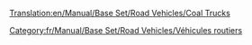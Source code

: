 [[Translation:en/Manual/Base Set/Road Vehicles/Coal Trucks]]

{{fr/Manual/Base Set/Road Vehicles/Vehicule routier|nom      = Camion de charbon Balogh
  |img      = en/Archive/Old 32bpp/Balogh Coal Truck.png
  |prix     = 4 428£ (8 856$)
  |vitesse  = 48 km/h (30 mph)
  |annualite= 421£ (842$)
  |design   = 1935
  |vie      = 15
  |capacite = 20 tonnes de charbon
}}
{{fr/Manual/Base Set/Road Vehicles/Vehicule routier|nom      = Camion de charbon Uhl
  |img      = en/Archive/Old 32bpp/Uhl Coal Truck.png
  |prix     = 5 248£ (10 496$)
  |vitesse  = 88 km/h (55 mph)
  |annualite= 787£ (1 574$)
  |design   = 1975
  |vie      = 15
  |capacite = 25 tonnes de charbon
}}
{{fr/Manual/Base Set/Road Vehicles/Vehicule routier|nom      = Camion de charbon DW
  |img      = en/Archive/Old 32bpp/DW Coal Truck.png
  |prix     = 5 658£ (11 316$)
  |vitesse  = 112 km/h (70 mph)
  |annualite= 1 125£ (2 250$)
  |design   = 2014
  |vie      = 15
  |capacite = 28 tonnes de charbon
}}
[[Category:fr/Manual/Base Set/Road Vehicles/Véhicules routiers]]